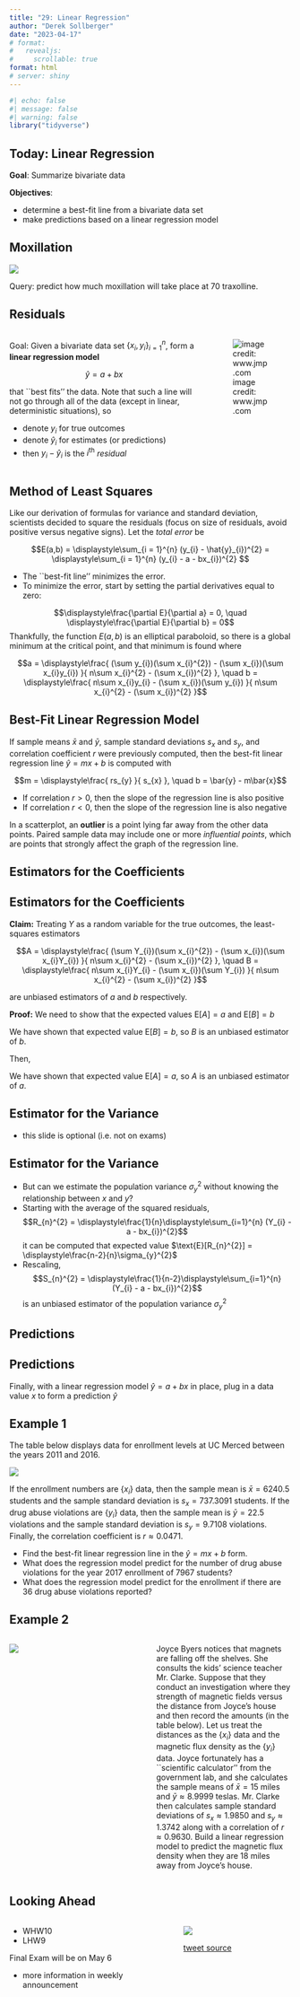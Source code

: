 ```yaml
---
title: "29: Linear Regression"
author: "Derek Sollberger"
date: "2023-04-17"
# format: 
#   revealjs:
#     scrollable: true
format: html
# server: shiny
---
```


\newcommand{\ds}{\displaystyle}

```r
#| echo: false
#| message: false
#| warning: false
library("tidyverse")
```


## Today: Linear Regression

**Goal**: Summarize bivariate data

**Objectives**:

- determine a best-fit line from a bivariate data set
- make predictions based on a linear regression model

## Moxillation

![](traxolline.png)

Query: predict how much moxillation will take place at 70 traxolline.

## Residuals

:::: {.columns}

::: {.column width="70%"}
Goal: Given a bivariate data set $\{x_{i}, y_{i}\}_{i=1}^{n}$, form a **linear regression model**

$$\hat{y} = a + bx$$

that ``best fits'' the data.  Note that such a line will not go through all of the data (except in linear, deterministic situations), so

- denote $y_{i}$ for true outcomes
- denote $\hat{y}_{i}$ for estimates (or predictions)
- then $y_{i} - \hat{y}_{i}$ is the $i^{\text{th}}$ *residual*
:::

::: {.column width="30%"}
![image credit: www.jmp.com](residuals.png)
:::

::::

## Method of Least Squares

Like our derivation of formulas for variance and standard deviation, scientists decided to square the residuals (focus on size of residuals, avoid positive versus negative signs).  Let the *total error* be

$$E(a,b) = \ds\sum_{i = 1}^{n} (y_{i} - \hat{y}_{i})^{2} = \ds\sum_{i = 1}^{n} (y_{i} - a - bx_{i})^{2} $$

- The ``best-fit line'' minimizes the error.
- To minimize the error, start by setting the partial derivatives equal to zero:

$$\ds\frac{\partial E}{\partial a} = 0, \quad \ds\frac{\partial E}{\partial b} = 0$$
Thankfully, the function $E(a,b)$ is an elliptical paraboloid, so there is a global minimum at the critical point, and that minimum is found where

$$a = \ds\frac{ (\sum y_{i})(\sum x_{i}^{2}) - (\sum x_{i})(\sum x_{i}y_{i}) }{ n\sum x_{i}^{2} - (\sum x_{i})^{2} }, \quad b = \ds\frac{ n\sum x_{i}y_{i} - (\sum x_{i})(\sum y_{i}) }{ n\sum x_{i}^{2} - (\sum x_{i})^{2} }$$

::: {.callout-note}
## Best-Fit Linear Regression Model

If sample means $\bar{x}$ and $\bar{y}$, sample standard deviations $s_{x}$ and $s_{y}$, and correlation coefficient $r$ were previously computed, then the best-fit linear regression line $\hat{y} = mx + b$ is computed with

$$m = \ds\frac{ rs_{y} }{ s_{x} }, \quad b = \bar{y} - m\bar{x}$$

- If correlation $r > 0$, then the slope of the regression line is also positive
- If correlation $r < 0$, then the slope of the regression line is also negative
:::

In a scatterplot, an **outlier** is a point lying far away from the other data points.  Paired sample data may include one or more *influential points*, which are points that strongly affect the graph of the regression line.


## Estimators for the Coefficients

::: {.callout-note}
## Estimators for the Coefficients

**Claim:**  Treating $Y$ as a random variable for the true outcomes, the least-squares estimators

$$A = \ds\frac{ (\sum Y_{i})(\sum x_{i}^{2}) - (\sum x_{i})(\sum x_{i}Y_{i}) }{ n\sum x_{i}^{2} - (\sum x_{i})^{2} }, \quad B = \ds\frac{ n\sum x_{i}Y_{i} - (\sum x_{i})(\sum Y_{i}) }{ n\sum x_{i}^{2} - (\sum x_{i})^{2} }$$

are unbiased estimators of $a$ and $b$ respectively.
:::

**Proof:**  We need to show that the expected values $\text{E}[A] = a$ and $\text{E}[B] = b$

\begin{array}{rcl}
  \text{E}[B] & = & \ds\frac{ n\sum x_{i}\text{E}[Y_{i}] - (\sum x_{i})(\sum \text{E}[Y_{i}]) }{ n\sum x_{i}^{2} - (\sum x_{i})^{2} } \\
  ~ & = & \ds\frac{ n\sum x_{i}(a + bx_{i}) - (\sum x_{i})[\sum (a + bx_{i})] }{ n\sum x_{i}^{2} - (\sum x_{i})^{2} } \\
  ~ & = & \ds\frac{ n\sum x_{i}(a + bx_{i}) - (\sum x_{i})(na + b\sum x_{i}) }{ n\sum x_{i}^{2} - (\sum x_{i})^{2} } \\
  ~ & = & \ds\frac{ an\sum x_{i} + bn\sum x_{i}y_{i} - an\sum x_{i} + b(\sum x_{i})^{2} }{ n\sum x_{i}^{2} - (\sum x_{i})^{2} } \\
  ~ & = & \ds\frac{ b[n\sum x_{i}^{2} - (\sum x_{i})^{2}] }{ n\sum x_{i}^{2} - (\sum x_{i})^{2} } \\
\end{array}

We have shown that expected value $\text{E}[B] = b$, so $B$ is an unbiased estimator of $b$.


Then,

\begin{array}{rcl}
  \text{E}[A] & = & \text{E}[\bar{Y}_{n}] - \text{E}[B]\bar{x} \\
  ~ & = & \ds\frac{1}{n}\ds\sum_{i=1}^{n} \text{E}[Y_{i}] - b\bar{x} \\
  ~ & = & \ds\frac{1}{n}\ds\sum_{i=1}^{n} (a + bx_{i}) - b\bar{x} \\
  ~ & = & a + b\bar{x} - b\bar{x} \\
\end{array}

We have shown that expected value $\text{E}[A] = a$, so $A$ is an unbiased estimator of $a$.


## Estimator for the Variance

- this slide is optional (i.e. not on exams)

::: {.callout-tip}
## Estimator for the Variance

- But can we estimate the population variance $\sigma_{y}^{2}$ without knowing the relationship between $x$ and $y$?
- Starting with the average of the squared residuals,
    $$R_{n}^{2} = \ds\frac{1}{n}\ds\sum_{i=1}^{n} (Y_{i} - a - bx_{i})^{2}$$
    it can be computed that expected value $\text{E}[R_{n}^{2}] = \ds\frac{n-2}{n}\sigma_{y}^{2}$
- Rescaling,
    $$S_{n}^{2} = \ds\frac{1}{n-2}\ds\sum_{i=1}^{n} (Y_{i} - a - bx_{i})^{2}$$
    is an unbiased estimator of the population variance $\sigma_{y}^{2}$
:::


## Predictions

::: {.callout-note}
## Predictions

Finally, with a linear regression model $\hat{y} = a + bx$ in place, plug in a data value $x$ to form a prediction $\hat{y}$
:::

::::: {.panel-tabset}

## Example 1

The table below displays data for enrollment levels at UC Merced between the years 2011 and 2016.

![](dav.png)

If the enrollment numbers are $\{x_{i}\}$ data, then the sample mean is $\bar{x} = 6240.5$ students and the sample standard deviation is $s_{x} = 737.3091$ students.  If the drug abuse violations are $\{y_{i}\}$ data, then the sample mean is $\bar{y} = 22.5$ violations and the sample standard deviation is $s_{y} = 9.7108$ violations.  Finally, the correlation coefficient is $r \approx 0.0471$.

- Find the best-fit linear regression line in the $\hat{y} = mx + b$ form.
- What does the regression model predict for the number of drug abuse violations for the year 2017 enrollment of 7967 students?
- What does the regression model predict for the enrollment if there are 36 drug abuse violations reported?

## Example 2

:::: {.columns}

::: {.column width="50%"}
![](flux.png)	
:::

::: {.column width="50%"}
Joyce Byers notices that magnets are falling off the shelves.  She consults the kids' science teacher Mr. Clarke.  Suppose that they conduct an investigation where they strength of magnetic fields versus the distance from Joyce's house and then record the amounts (in the table below).  Let us treat the distances as the $\{x_{i}\}$ data and the magnetic flux density as the $\{y_{i}\}$ data.  Joyce fortunately has a ``scientific calculator'' from the government lab, and she calculates the sample means of $\bar{x} = 15$ miles and $\bar{y} \approx 8.9999$ teslas.  Mr. Clarke then calculates sample standard deviations of $s_{x} \approx 1.9850$ and $s_{y} \approx 1.3742$ along with a correlation of $r \approx 0.9630$.  Build a linear regression model to predict the magnetic flux density when they are 18 miles away from Joyce's house.
:::

::::

:::::


## Looking Ahead

:::: {.columns}

::: {.column width="60%"}
- WHW10
- LHW9
  
Final Exam will be on May 6

- more information in weekly announcement
:::

::: {.column width="40%"}
![](where_draw_the_line.png)

[tweet source](https://mobile.twitter.com/howie_hua/status/1526730800514748416)
:::

::::








:::: {.columns}

::: {.column width="50%"}
	
:::

::: {.column width="50%"}

:::

::::

::::: {.panel-tabset}



:::::
